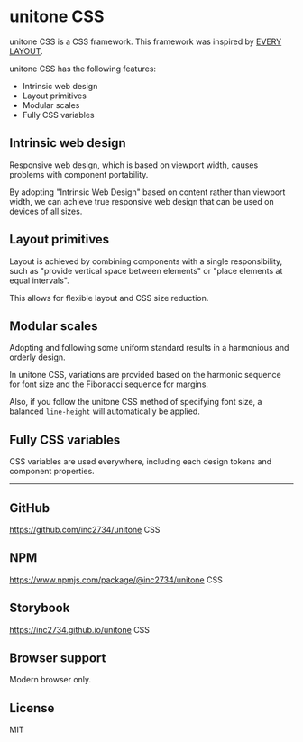 
<Meta title="1: Introduction" />

# unitone CSS

unitone CSS is a CSS framework. This framework was inspired by [EVERY LAYOUT](https://every-layout.dev/).

unitone CSS has the following features:

- Intrinsic web design
- Layout primitives
- Modular scales
- Fully CSS variables

## Intrinsic web design

Responsive web design, which is based on viewport width, causes problems with component portability.

By adopting "Intrinsic Web Design" based on content rather than viewport width, we can achieve true responsive web design that can be used on devices of all sizes.

## Layout primitives

Layout is achieved by combining components with a single responsibility, such as "provide vertical space between elements" or "place elements at equal intervals".

This allows for flexible layout and CSS size reduction.

## Modular scales

Adopting and following some uniform standard results in a harmonious and orderly design.

In unitone CSS, variations are provided based on the harmonic sequence for font size and the Fibonacci sequence for margins.

Also, if you follow the unitone CSS method of specifying font size, a balanced `line-height` will automatically be applied.

## Fully CSS variables

CSS variables are used everywhere, including each design tokens and component properties.

<hr />

## GitHub

https://github.com/inc2734/unitone CSS

## NPM

https://www.npmjs.com/package/@inc2734/unitone CSS

## Storybook

https://inc2734.github.io/unitone CSS

## Browser support

Modern browser only.

## License

MIT
